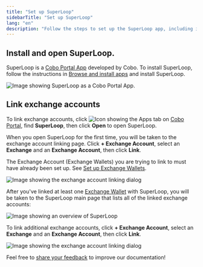 ```yaml
---
title: "Set up SuperLoop"
sidebarTitle: "Set up SuperLoop"
lang: "en"
description: "Follow the steps to set up the SuperLoop app, including installation and linking your exchange accounts."
---
```


## Install and open SuperLoop.

SuperLoop is a [Cobo Portal App](/en/apps/introduction) developed by Cobo. To install SuperLoop, follow the instructions in [Browse and install apps](/en/apps/browse-and-install) and install SuperLoop.

<img src="/en/images/portal-apps/superloop/set-up.png" className="screenshot_full_screen" alt="Image showing SuperLoop as a Cobo Portal App."/>

## Link exchange accounts

To link exchange accounts, click <img src="/en/images/common/icon_apps.svg" className="icon" alt="Icon showing the Apps tab"/> on [Cobo Portal](https://portal.cobo.com/login), find **SuperLoop**, then click **Open** to open SuperLoop.

When you open SuperLoop for the first time, you will be taken to the exchange account linking page. Click **+ Exchange Account**, select an **Exchange** and an **Exchange Account**, then click **Link**.

<Note> The Exchange Account (Exchange Wallets) you are trying to link to must have already been set up. See [Set up Exchange Wallets](/en/portal/exchange-wallets/set-up). </Note>

<img src="/en/images/portal-apps/superloop/link-exchange-account.png" className="screenshot_modal" alt="Image showing the exchange account linking dialog" />

After you've linked at least one [Exchange Wallet](/en/portal/exchange-wallets/introduction) with SuperLoop, you will be taken to the SuperLoop main page that lists all of the linked exchange accounts:

<img src="/en/images/portal-apps/superloop/superloop-overview.svg" className="screenshot_full_screen" alt="Image showing an overview of SuperLoop" />

To link additional exchange accounts, click **+ Exchange Account**, select an **Exchange** and an **Exchange Account**, then click **Link**.

<img src="/en/images/portal-apps/superloop/link-exchange-account.png" className="screenshot_modal" alt="Image showing the exchange account linking dialog" />

<Tip>Feel free to [share your feedback](https://forms.zohopublic.com/cobo/form/DocumentFeedbackForm/formperma/QvLOhxJv1_JMsJ-1dleZ8Itb_7rzN-LtgvsDdxosoVI?referrername=manuals) to improve our documentation!</Tip>